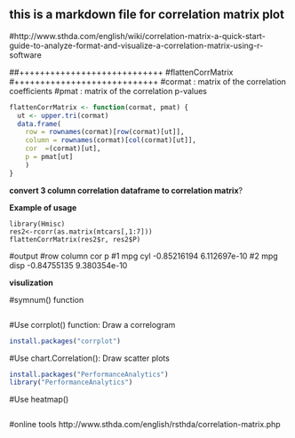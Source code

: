 ## this is a markdown file for correlation matrix plot ##

#http://www.sthda.com/english/wiki/correlation-matrix-a-quick-start-guide-to-analyze-format-and-visualize-a-correlation-matrix-using-r-software


##++++++++++++++++++++++++++++
#flattenCorrMatrix
#++++++++++++++++++++++++++++
#cormat : matrix of the correlation coefficients
#pmat : matrix of the correlation p-values

```r
flattenCorrMatrix <- function(cormat, pmat) {
  ut <- upper.tri(cormat)
  data.frame(
    row = rownames(cormat)[row(cormat)[ut]],
    column = rownames(cormat)[col(cormat)[ut]],
    cor  =(cormat)[ut],
    p = pmat[ut]
    )
}
```


**convert 3 column correlation dataframe to correlation matrix**?



**Example of usage**
```
library(Hmisc)
res2<-rcorr(as.matrix(mtcars[,1:7]))
flattenCorrMatrix(res2$r, res2$P)

```
#output
#row column         cor            p
#1   mpg    cyl -0.85216194 6.112697e-10
#2   mpg   disp -0.84755135 9.380354e-10


**visulization**

#symnum() function
```r


```




#Use corrplot() function: Draw a correlogram
```r
install.packages("corrplot")

```


#Use chart.Correlation(): Draw scatter plots
```r
install.packages("PerformanceAnalytics")
library("PerformanceAnalytics")


```


#Use heatmap()
```r


```


#online tools
http://www.sthda.com/english/rsthda/correlation-matrix.php
